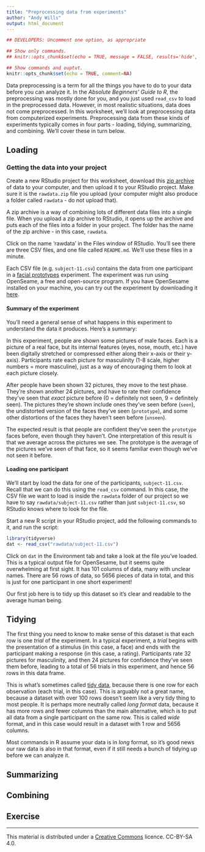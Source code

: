 ```yaml
---
title: "Preprocessing data from experiments"
author: "Andy Wills"
output: html_document
---
```


```r
## DEVELOPERS: Uncomment one option, as appropriate

## Show only commands.
## knitr::opts_chunk$set(echo = TRUE, message = FALSE, results='hide', fig.keep = 'none', comment=NA)

## Show commands and ouptut.
knitr::opts_chunk$set(echo = TRUE, comment=NA)

```

Data preprocessing is a term for all the things you have to do to your data before you can analyze it. In the _Absolute Beginners' Guide to R_, the preprocessing was mostly done for you, and you just used `read_csv` to load in the preprocessed data. However, in most realistic situations, data does not come preprocessed. In this worksheet, we'll look at preprocessing data from computerized experiments. Preprocessing data from these kinds of experiments typically comes in four parts - loading, tidying, summarizing, and combining. We'll cover these in turn below.

## Loading

### Getting the data into your project

Create a new RStudio project for this worksheet, download this [zip archive](data/rawdata.zip) of data to your computer, and then upload it to your RStudio project. Make sure it is the `rawdata.zip` file you upload (your computer might also produce a folder called `rawdata` - do not upload that). 

A zip archive is a way of combining lots of different data files into a single file. When you upload a zip archive to RStudio, it opens up the archive and puts each of the files into a folder in your project. The folder has the name of the zip archive - in this case, `rawdata`. 

Click on the name 'rawdata' in the Files window of RStudio. You'll see there are three CSV files, and one file called `README.md`. We'll use these files in a minute. 

Each CSV file (e.g. `subject-11.csv`) contains the data from one participant in a [facial prototypes](http://cabezalab.org/wp-content/uploads/2011/11/Cabeza99_PrototypeEffectFaceRecogExtensionLimits_MemCog.pdf) experiment. The experiment was run using OpenSeame, a free and open-source program. If you have OpenSesame installed on your machine, you can try out the experiment by downloading it [here](facialproto_short.osexp).

#### Summary of the experiment

You'll need a general sense of what happens in this experiment to understand the data it produces. Here's a summary:

In this experiment, people are shown some pictures of male faces. Each is a picture of a real face, but its internal features (eyes, nose, mouth, etc.) have been digitally stretched or compressed either along their x-axis or their y-axis). Participants rate each picture for masculinity (1-8 scale, higher numbers = more masculine), just as a way of encouraging them to look at each picture closely.

After people have been shown 32 pictures, they move to the test phase. They're shown another 24 pictures, and have to rate their confidence they've seen that _exact_ picture before (0 = definitely not seen, 9 = definitely seen). The pictures they're shown include ones they've seen before (`seen`), the undistorted version of the faces they've seen (`prototype`), and some other distortions of the faces they haven't seen before (`unseen`).

The expected result is that people are confident they've seen the `prototype` faces before, even though they haven't. One interpretation of this result is that we average across the pictures we see. The prototype is the average of the pictures we've seen of that face, so it seems familiar even though we've not seen it  before. 

#### Loading one participant

We'll start by load the data for one of the participants, `subject-11.csv`. Recall that we can do this using the `read_csv` command. In this case, the CSV file we want to load is inside the `rawdata` folder of our project so we have to say `rawdata/subject-11.csv` rather than just `subject-11.csv`, so RStudio knows where to look for the file. 

Start a new R script in your RStudio project, add the following commands to it, and run the script:

```r
library(tidyverse)
dat <- read_csv("rawdata/subject-11.csv")
```

Click on `dat` in the Environment tab and take a look at the file you've loaded. This is a typical output file for OpenSesame, but it seems quite overwhelming at first sight. It has 101 columns of data, many with unclear names. There are 56 rows of data, so 5656 pieces of data in total, and this is just for one participant in one short experiment!

Our first job here is to tidy up this dataset so it's clear and readable to the average human being.

## Tidying

The first thing you need to know to make sense of this dataset is that each row is one _trial_ of the experiment. In a typical experiment, a _trial_ begins with the presentation of a stimulus (in this case, a face) and ends with the participant making a response (in this case, a rating). Participants rate 32 pictures for masculinity, and then 24 pictures for confidence they've seen them before, leading to a total of 56 trials in this experiment, and hence 56 rows in this data frame.

This is what's sometimes called  [tidy data](https://benwhalley.github.io/rmip/data-handling.html), because there is one row for each observation (each trial, in this case). This is arguably not a great name, because a dataset with over 100 rows doesn't seem like a very tidy thing to most people. It is perhaps more neutrally called _long format_ data, because it has more rows and fewer columns than the main alternative, which is to put all data from a single participant on the same row. This is called _wide_ format, and in this case would result in a dataset with 1 row and 5656 columns.

Most commands in R assume your data is in _long_ format, so it's good news our raw data is also in that format, even if it still needs a bunch of tidying up before we can analyze it.


## Summarizing

## Combining

## Exercise



___

This material is distributed under a [Creative Commons](https://creativecommons.org/) licence. CC-BY-SA 4.0. 


